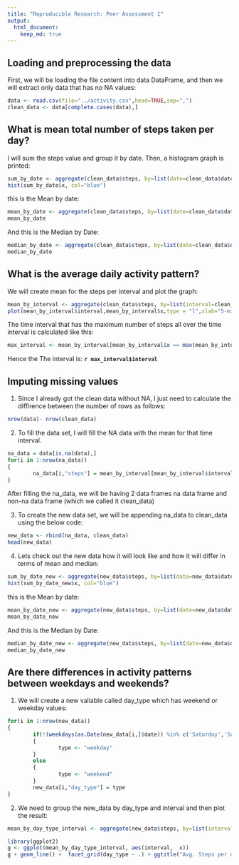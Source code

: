 ```yaml
---
title: "Reproducible Research: Peer Assessment 1"
output: 
  html_document:
    keep_md: true
---
```



## Loading and preprocessing the data
First, we will be loading the file content into data DataFrame, and then we will extract only data that has no NA values:
```r
data <- read.csv(file="../activity.csv",head=TRUE,sep=",")
clean_data <- data[complete.cases(data),]
```


## What is mean total number of steps taken per day?
I will sum the steps value and group it by date. Then, a histogram graph is printed:
```r
sum_by_date <- aggregate(clean_data$steps, by=list(date=clean_data$date), FUN=sum)
hist(sum_by_date$x, col="blue")
```

this is the Mean by date:
```r
mean_by_date <- aggregate(clean_data$steps, by=list(date=clean_data$date), FUN=mean)
mean_by_date
```

And this is the Median by Date:
```r
median_by_date <- aggregate(clean_data$steps, by=list(date=clean_data$date), FUN=median)
median_by_date
```


## What is the average daily activity pattern?

We will create mean for the steps per interval and plot the graph:
```r
mean_by_interval <- aggregate(clean_data$steps, by=list(interval=clean_data$interval), FUN=mean)
plot(mean_by_interval$interval,mean_by_interval$x,type = "l",xlab="5-min Interval",ylab="Averaged Steps all Days")
```

The time interval that has the maximum number of steps all over the time interval is calculated like this:
```r
max_interval <- mean_by_interval[mean_by_interval$x == max(mean_by_interval$x),]
```
Hence the The interval is: **`r max_interval$interval`**

## Imputing missing values
1. Since I already got the clean data without NA, I just need to calculate the diffirence between the number of rows as follows:

```r
nrow(data)- nrow(clean_data)
```

2. To fill the data set, I will fill the NA data with the mean for that time interval.

```r
na_data = data[is.na(data),]
for(i in 1:nrow(na_data))
{
        na_data[i,"steps"] = mean_by_interval[mean_by_interval$interval == na_data[i,"interval"],]$x
}
```

After filling the na_data, we will be having 2 data frames na data frame and non-na data frame (which we called it clean_data) 

3. To create the new data set, we will be appending na_data to clean_data using the below code:
```r
new_data <- rbind(na_data, clean_data)
head(new_data)
```

4. Lets check out the new data how it will look like and how it will differ in terms of mean and median:
```r
sum_by_date_new <- aggregate(new_data$steps, by=list(date=new_data$date), FUN=sum)
hist(sum_by_date_new$x, col="blue")
```

this is the Mean by date:
```r
mean_by_date_new <- aggregate(new_data$steps, by=list(date=new_data$date), FUN=mean)
mean_by_date_new
```

And this is the Median by Date:
```r
median_by_date_new <- aggregate(new_data$steps, by=list(date=new_data$date), FUN=median)
median_by_date_new
```



## Are there differences in activity patterns between weekdays and weekends?

1. We will create a new valiable called day_type which has weekend or weekday values:
```r
for(i in 1:nrow(new_data))
{
        if(!(weekdays(as.Date(new_data[i,]$date)) %in% c('Saturday','Sunday')))
        {
                type <- "weekday"
        }
        else
        {
                type <- "weekend"
        }
        new_data[i,"day_type"] = type
}

```

2. We need to group the new_data by day_type and interval and then plot the result:
```r
mean_by_day_type_interval <- aggregate(new_data$steps, by=list(interval=new_data$interval,day_type=new_data$day_type), FUN=mean)

library(ggplot2)
g <- ggplot(mean_by_day_type_interval, aes(interval,  x))
g + geom_line() +  facet_grid(day_type ~ .) + ggtitle("Avg. Steps per day interval for Weekend and Weekday")

```